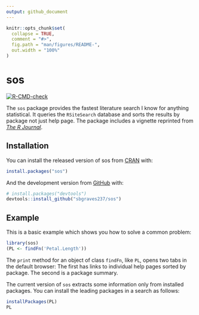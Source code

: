 ```yaml
---
output: github_document
---
```


<!-- README.md is generated from README.Rmd. Please edit then `knit` that file -->

```r
knitr::opts_chunk$set(
  collapse = TRUE,
  comment = "#>",
  fig.path = "man/figures/README-",
  out.width = "100%"
)
```

# sos

<!-- badges: start -->
[![R-CMD-check](https://github.com/sbgraves237/sos/workflows/R-CMD-check/badge.svg)](https://github.com/sbgraves237/sos/actions)
<!-- badges: end -->

The `sos` package provides the fastest literature search I know for anything statistical.  It queries the `RSiteSearch` database and sorts the results by package not just help page.  The package includes a vignette reprinted from [*The R Journal*](https://journal.r-project.org/archive/2009/RJ-2009-017/RJ-2009-017.pdf).  

## Installation

You can install the released version of sos from [CRAN](https://CRAN.R-project.org) with:

``` r
install.packages("sos")
```

And the development version from [GitHub](https://github.com/) with:

``` r
# install.packages("devtools")
devtools::install_github("sbgraves237/sos")
```
## Example

This is a basic example which shows you how to solve a common problem:

```r
library(sos)
(PL <- findFn('Petal.Length'))
```

The `print` method for an object of class `findFn`, like `PL`, opens two tabs in the default browser:  The first has links to individual help pages sorted by package.  The second is a package summary.  

The current version of `sos` extracts some information only from installed packages.  You can install the leading packages in a search as follows:  

```r
installPackages(PL)
PL
```

